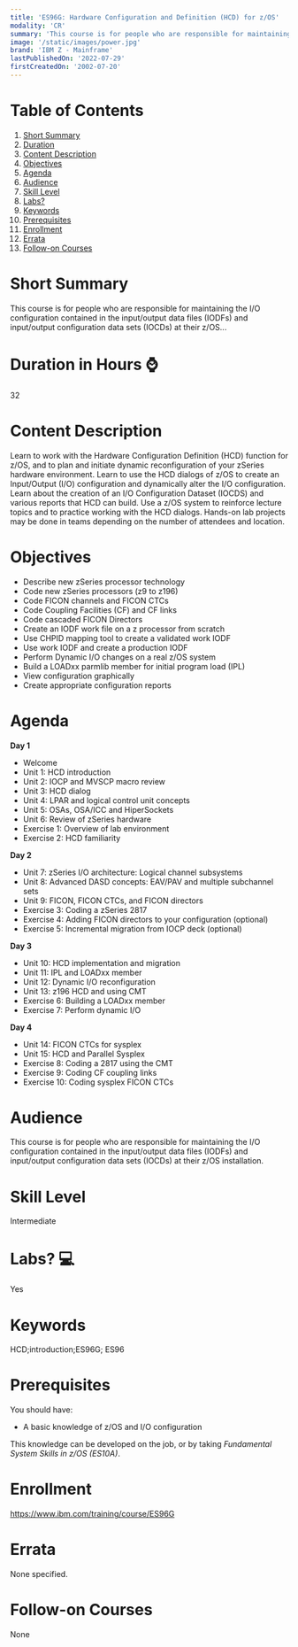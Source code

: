 ```yaml
---
title: 'ES96G: Hardware Configuration and Definition (HCD) for z/OS'
modality: 'CR'
summary: 'This course is for people who are responsible for maintaining the I/O configuration contained in the input/output data files (IODFs) and input/output configuration data sets (IOCDs) at their z/OS...'
image: '/static/images/power.jpg'
brand: 'IBM Z - Mainframe'
lastPublishedOn: '2022-07-29'
firstCreatedOn: '2002-07-20'
---
```

# Table of Contents
1.  [Short Summary](#short-summary)
2.  [Duration](#duration-in-hours-)
3.  [Content Description](#content-description)
4.  [Objectives](#objectives)
5.  [Agenda](#agenda)
6.  [Audience](#audience)
7.  [Skill Level](#skill-level)
8.  [Labs?](#labs-)
9.  [Keywords](#keywords)
10. [Prerequisites](#prerequisites)
11. [Enrollment](#enrollment)
12. [Errata](#errata)
13. [Follow-on Courses](#follow-on-courses)

# Short Summary
This course is for people who are responsible for maintaining the I/O configuration contained in the input/output data files (IODFs) and input/output configuration data sets (IOCDs) at their z/OS...

# Duration in Hours ⌚
32

# Content Description
Learn to work with the Hardware Configuration Definition (HCD) function for z/OS, and to plan and initiate dynamic reconfiguration of your zSeries hardware environment. Learn to use the HCD dialogs of z/OS to create an Input/Output (I/O) configuration and dynamically alter the I/O configuration. Learn about the creation of an I/O Configuration Dataset (IOCDS) and various reports that HCD can build. Use a z/OS system to reinforce lecture topics and to practice working with the HCD dialogs. Hands-on lab projects may be done in teams depending on the number of attendees and location.



# Objectives
* Describe new zSeries processor technology
* Code new zSeries processors (z9 to z196)
* Code FICON channels and FICON CTCs
* Code Coupling Facilities (CF) and CF links
* Code cascaded FICON Directors
* Create an IODF work file on a z processor from scratch
* Use CHPID mapping tool to create a validated work IODF
* Use work IODF and create a production IODF
* Perform Dynamic I/O changes on a real z/OS system
* Build a LOADxx parmlib member for initial program load (IPL)
* View configuration graphically
* Create appropriate configuration reports


# Agenda
**Day 1**

* Welcome
* Unit 1: HCD introduction
* Unit 2: IOCP and MVSCP macro review
* Unit 3: HCD dialog
* Unit 4: LPAR and logical control unit concepts
* Unit 5: OSAs, OSA/ICC and HiperSockets
* Unit 6: Review of zSeries hardware
* Exercise 1: Overview of lab environment
* Exercise 2: HCD familiarity

**Day 2**

* Unit 7: zSeries I/O architecture: Logical channel subsystems
* Unit 8: Advanced DASD concepts: EAV/PAV and multiple subchannel sets
* Unit 9: FICON, FICON CTCs, and FICON directors
* Exercise 3: Coding a zSeries 2817
* Exercise 4: Adding FICON directors to your configuration (optional)
* Exercise 5: Incremental migration from IOCP deck (optional)

**Day 3**

* Unit 10: HCD implementation and migration
* Unit 11: IPL and LOADxx member
* Unit 12: Dynamic I/O reconfiguration
* Unit 13: z196 HCD and using CMT
* Exercise 6: Building a LOADxx member
* Exercise 7: Perform dynamic I/O

**Day 4**

* Unit 14: FICON CTCs for sysplex
* Unit 15: HCD and Parallel Sysplex
* Exercise 8: Coding a 2817 using the CMT
* Exercise 9: Coding CF coupling links
* Exercise 10: Coding sysplex FICON CTCs


# Audience
This course is for people who are responsible for maintaining the I/O configuration contained in the input/output data files (IODFs) and input/output configuration data sets (IOCDs) at their z/OS installation.



# Skill Level
Intermediate        

# Labs? 💻
Yes

# Keywords
HCD;introduction;ES96G; ES96

# Prerequisites
You should have:


* A basic knowledge of z/OS and I/O configuration


This knowledge can be developed on the job, or by taking *Fundamental System Skills in z/OS (ES10A)*.



# Enrollment
https://www.ibm.com/training/course/ES96G

# Errata
None specified.

# Follow-on Courses
None

